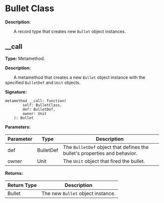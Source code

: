 # Bullet Class

**Description:**

&emsp;&emsp;A record type that creates new `Bullet` object instances.

## __call

**Type:** Metamethod.

**Description:**

&emsp;&emsp;A metamethod that creates a new `Bullet` object instance with the specified `BulletDef` and `Unit` objects.

**Signature:**
```tl
metamethod __call: function(
		self: BulletClass,
		def: BulletDef,
		owner: Unit
	): Bullet
```

**Parameters:**

| Parameter | Type | Description |
| --- | --- | --- |
| def | BulletDef | The `BulletDef` object that defines the bullet's properties and behavior. |
| owner | Unit | The `Unit` object that fired the bullet. |

**Returns:**

| Return Type | Description |
| --- | --- |
| Bullet | The new `Bullet` object instance. |